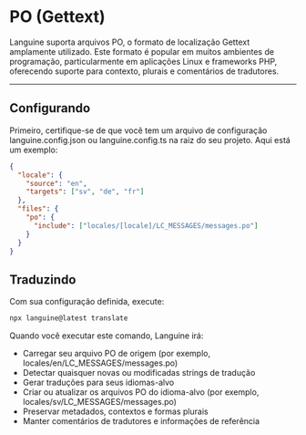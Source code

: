 # PO (Gettext)

Languine suporta arquivos PO, o formato de localização Gettext amplamente utilizado. Este formato é popular em muitos ambientes de programação, particularmente em aplicações Linux e frameworks PHP, oferecendo suporte para contexto, plurais e comentários de tradutores.

---

## Configurando

Primeiro, certifique-se de que você tem um arquivo de configuração languine.config.json ou languine.config.ts na raiz do seu projeto. Aqui está um exemplo:

```json
{
  "locale": {
    "source": "en",
    "targets": ["sv", "de", "fr"]
  },
  "files": {
    "po": {
      "include": ["locales/[locale]/LC_MESSAGES/messages.po"]
    }
  }
}
```

## Traduzindo

Com sua configuração definida, execute:

```bash
npx languine@latest translate
```

Quando você executar este comando, Languine irá:

- Carregar seu arquivo PO de origem (por exemplo, locales/en/LC_MESSAGES/messages.po)
- Detectar quaisquer novas ou modificadas strings de tradução
- Gerar traduções para seus idiomas-alvo
- Criar ou atualizar os arquivos PO do idioma-alvo (por exemplo, locales/sv/LC_MESSAGES/messages.po)
- Preservar metadados, contextos e formas plurais
- Manter comentários de tradutores e informações de referência

